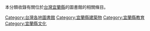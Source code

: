 本分類收錄有關位於[[台灣|台灣]][[宜蘭縣|宜蘭縣]]的圖書館的相關條目。

[[Category:台灣各地圖書館|Category:台灣各地圖書館]]
[[Category:宜蘭縣建築物|Category:宜蘭縣建築物]]
[[Category:宜蘭縣教育|Category:宜蘭縣教育]]
[[Category:宜蘭縣文化|Category:宜蘭縣文化]]